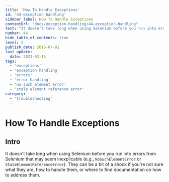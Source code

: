 ```yaml
---
title: 'How To Handle Exceptions'
id: '44-exception-handling'
sidebar_label: How To Handle Exceptions
contentUrl: "docs/exception-handling/44-exception-handling"
text: "It doesn't take long when using Selenium before you run into errors from Selenium that may seem inexplicable . They can be a bit of a shock if you're not sure what they are, how to handle them, or where to find documentation on how to address them."
number: 44
hide_table_of_contents: true
level: 2
publish_date: 2015-07-01
last_update:
  date: 2023-03-15
tags:
  - 'exceptions'
  - 'exception handling'
  - 'errors'
  - 'error handling'
  - 'no such element error'
  - 'stale element reference error'
category:
  - 'troubleshooting'
---
```


# How To Handle Exceptions

## Intro

It doesn't take long when using Selenium before you run into errors from Selenium that may seem inexplicable (e.g., `NoSuchElementError` or `StaleElementReferenceError`). They can be a bit of a shock if you're not sure what they are, how to handle them, or where to find documentation on how to address them.


<DropdownMarkdown folderName='44-exception-handling' />
